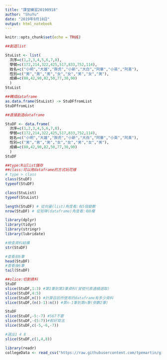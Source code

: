 ```yaml
---
title: "課堂練習20190918"
author: "ShuYu"
date: "2019年9月18日"
output: html_notebook
---
```


```r
knitr::opts_chunk$set(echo = TRUE)
```


```r
##創造list

StuList <- list(
  次序=c(1,2,3,4,5,6,7,8),
  學號=c(172,214,322,425,517,833,752,114),
  姓名=c("小明","大雄","胖虎","小新","大白","阿華","小英","阿美"),
  性別=c("男","男","男","女","女","男","女","男"),
  成績=c(80,42,90,82,50,77,30,90)
  )
StuList 

##轉成dataframe
as.data.frame(StuList) -> StuDFfromList
StuDFfromList
```


```r
##直接創造dataframe

StuDF <- data.frame(
  次序=c(1,2,3,4,5,6,7,8),
  學號=c(172,214,322,425,517,833,752,114),
  姓名=c("小明","大雄","胖虎","小新","大白","阿華","小英","阿美"),
  性別=c("男","男","男","女","女","男","女","男"),
  成績=c(80,42,90,82,50,77,30,90)
  )
StuDF 
```

```r
##type:R以list儲存
##class:可以用dataframe的方式玩花樣
# type > class
class(StuDF)
typeof(StuDF) 
```

```r
class(StuList)
typeof(StuList)
```

```r
length(StuDF) # 從向量(list)角度看:有5個變數
nrow(StuDF) # 從矩陣(dataframe)角度看:有8欄
```

```r
library(dplyr)
library(tidyr)
library(stringr)
library(lubridate)
```

```r
#檢查資料結構
str(StuDF)
```

```r
#查看前6筆
head(StuDF)
#查看後6筆
tail(StuDF)
```

```r
##slice:切割資料
StuDF
slice(StuDF,1:3) #第1筆到第3筆資料(冒號代表連續選取)
slice(StuDF,4:5)
slice(StuDF,n()) #計算目前所使用的dataframe有多少資料
slice(StuDF,(n()-1):n()) #第n-1筆到第n筆(倒數2筆)
```

```r
StuDF
slice(StuDF,-5:-7) #567不要
slice(StuDF,-(5:7))#較好寫法
slice(StuDF,c(-5,-6,-7))
```

```r
#選出1 4 8
slice(StuDF,c(1,4,8))
```

```r
library(readr)
collegeData <- read_csv("https://raw.githubusercontent.com/tpemartin/github-data/master/103_student.csv")
```

















































